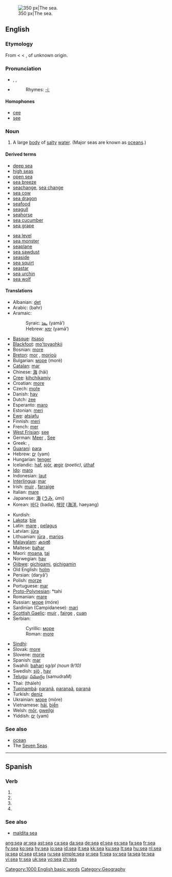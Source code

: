 {{see|SEA}}
[[Image:Nordsee Wellen.JPG|thumb|right|350 px|The sea.]]
==English==

{{rank|party|sight|electronic|456|sea|necessary|idea|reached}}

===Etymology===
From {{etyl|enm}} {{term|see|lang=enm}} < {{etyl|ang}} {{term|sæ|sǣ|sea, lake|lang=ang}} < {{proto|Germanic|saiwaz}}, of unknown origin.

===Pronunciation===
* {{enPR|sē}}, {{IPA|/siː/}}, {{SAMPA|/si:/}}
* {{audio|en-us-sea.ogg|Audio (US)}}
*: Rhymes: [[Rhymes:English:-iː|-iː]]

====Homophones====
* [[cee]]
* [[see]]

===Noun===
{{en-noun}}

# A large [[body]] of [[salty]] [[water]]. (Major seas are known as [[ocean]]s.)

====Derived terms====
{{top2}}
* [[deep sea]]
* [[high seas]]
* [[open sea]]
* [[sea breeze]]
* [[seachange]], [[sea change]]
* [[sea cow]]
* [[sea dragon]]
* [[seafood]]
* [[seagull]]
* [[seahorse]]
* [[sea cucumber]]
* [[sea grape]]
{{mid2}}
* [[sea level]]
* [[sea monster]]
* [[seaplane]]
* [[sea sawdust]]
* [[seaside]]
* [[sea squirt]]
* [[seastar]]
* [[sea urchin]]
* [[sea wolf]]
{{bottom}}

====Translations====
{{trans-top|body of water}}
* Albanian: [[det]] {{g|Albanian}}
* Arabic: {{Arab|[[بحر|بَحْرٌ]]}} (bahr) {{m}}
* Aramaic:
*: Syraic: [[ܝܡܐ]] (yamā’) {{m}}
*: Hebrew: [[ימא]] (yamā’) {{m}}
* [[Basque]]: [[itsaso]]
* [[Blackfoot]]: [[mo'toyaohkii]]
* Bosnian: [[more#Bosnian|more]] {{n}}
* [[Breton]]: [[mor]] {{m}}, [[morioù]] {{p}}
* Bulgarian: [[море]] (morè) {{n}}
* [[Catalan]]: [[mar]] {{m|f}}
* Chinese: [[海]] (hǎi)
* [[Cree]]: [[kihchikamiy]]
* Croatian: [[more#Croatian|more]] {{n}}
* Czech: [[moře]] {{n}}
* Danish: [[hav]] {{n}}
* Dutch: [[zee]] {{f}}
* Esperanto: [[maro]]
* Estonian: [[meri]]
* [[Ewe]]: [[atsiaƒu]]
* Finnish: [[meri]]
* French: [[mer]] {{f}}
* [[West Frisian]]: [[see#Frisian|see]] {{f}}
* German: [[Meer]] {{n}}, [[See#German|See]] {{f}}
* Greek: {{t|el|θάλασσα|f|tr=thálassa|sc=Grek}}, {{t|el|πέλαγος|n|tr=pélagos|sc=Grek}}
* [[Guaraní]]: [[para#Guaraní|para]]
* Hebrew: [[ים|יָם]] (yam) {{m}}
* Hungarian: [[tenger]]
* Icelandic: [[haf]], [[sjór]], [[ægir]] ''(poetic)'', [[úthaf]]
* [[Ido]]: [[maro]]
* Indonesian: [[laut]]
* [[Interlingua]]: [[mar]]
* Irish: [[muir]] {{f}}, [[farraige]] {{f}}
* Italian: [[mare#Italian|mare]] {{m}}
* Japanese: [[海]] ([[うみ]], úmi)
* Korean: [[바다]] (bada), [[해양]] ([[海洋]], haeyang)
{{trans-mid}}
* Kurdish: {{KUchar|[[ده‌ریا]]}}
* [[Lakota]]: [[ble]]
* Latin: [[mare#Latin|mare]] {{n}}, [[pelagus]] {{m}}
* Latvian: [[jūra]] {{f}}
* Lithuanian: [[jūra]] {{f}}, [[marios]] {{f}} {{italbrac|poetic or small sea}}
* [[Malayalam]]: [[കടൽ]] {{unicode|(kaṭal)}}
* Maltese: [[baħar]] {{m}}
* Maori: [[moana]], [[tai]]
* Norwegian: [[hav]] {{n}}
* [[Ojibwe]]: [[gichigami]], [[gichigamin]] {{p}}
* Old English: [[holm#Old English|holm]] {{g|Old English}}
* Persian: {{fa-Arab|[[دریا]]}} (daryâ')
* Polish: [[morze]] {{n}}
* Portuguese: [[mar]] {{m}}
* [[Proto-Polynesian]]: *tahi
* Romanian: [[mare#Romanian|mare]] {{f}}
* Russian: [[море]] (móre) {{n}}
* Sardinian (Campidanese): [[mari]] {{m}}
* [[Scottish Gaelic]]: [[muir]] {{m|f}}, [[fairge]] {{f}}, [[cuan]] {{m}}
* Serbian:
*: Cyrillic: [[море]] {{n}}
*: Roman: [[more#Serbian|more]] {{n}}
* [[Sindhi]]: {{SDchar|[[سَمُنڊ]]}} {{m}}
* Slovak: [[more#Slovak|more]] {{n}}
* Slovene: [[morje]] {{n}}
* Spanish: [[mar]] {{m|f}}
* Swahili: [[bahari]] ''sg/pl (noun 9/10)''
* Swedish: [[sjö]] {{c}}, [[hav]] {{n}}
* [[Telugu]]: [[సముద్రం]] (samudraM)
* Thai: {{Thai|[[ทะเล]]}} (tháleh)
* [[Tupinambá]]: [[paranã]], [[paranaã]], [[paraná]]
* Turkish: [[deniz]]
* Ukrainian: [[море]] (móre) {{n}}
* Vietnamese: [[hải]], [[biển]]
* Welsh: [[môr]], [[gweilgi]]
* Yiddish: [[ים]] (yam) {{m}}
{{trans-bottom}}

===See also===
* [[ocean]]
* The [[Seven Seas]]

[[Category:1000 English basic words]]
[[Category:Geography]]
----

==Spanish==

===Verb===
{{es-verb-form|ser}}
# {{es-verb form of|mood=subj|tense=pres|num=s|pers=1|ending=er|verb=[[ser]]}}
# {{es-verb form of|mood=subj|tense=pres|num=s|pers=2|formal=y|ending=er|verb=[[ser]]}}
# {{es-verb form of|mood=subj|tense=pres|num=s|pers=3|ending=er|verb=[[ser]]}}
# {{es-verb form of|mood=imp|num=s|pers=2|formal=y|ending=er|verb=[[ser]]}}

===See also===
* [[maldita sea]]

[[ang:sea]]
[[ar:sea]]
[[ast:sea]]
[[ca:sea]]
[[da:sea]]
[[de:sea]]
[[el:sea]]
[[es:sea]]
[[fa:sea]]
[[fr:sea]]
[[fy:sea]]
[[ko:sea]]
[[hy:sea]]
[[io:sea]]
[[id:sea]]
[[it:sea]]
[[kk:sea]]
[[ku:sea]]
[[lt:sea]]
[[hu:sea]]
[[nl:sea]]
[[ja:sea]]
[[pl:sea]]
[[pt:sea]]
[[ru:sea]]
[[simple:sea]]
[[sr:sea]]
[[fi:sea]]
[[sv:sea]]
[[ta:sea]]
[[te:sea]]
[[vi:sea]]
[[tr:sea]]
[[uk:sea]]
[[vo:sea]]
[[zh:sea]]